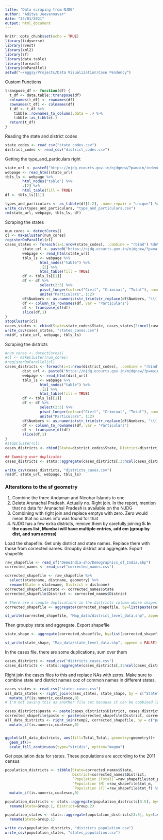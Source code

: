 ```yaml
---
title: "Data scraping from NJDG"
author: "Aditya Jeevannavar"
date: "24/01/2021"
output: html_document
---
```


```r
knitr::opts_chunk$set(echo = TRUE)
library(tidyverse)
library(rvest)
library(xml2)
library(sf)
library(data.table)
library(foreach)
library(doParallel)
setwd("~/eggsy/Projects/Data Visualization/Case Pendency")
```

Custom Functions
```r
transpose_df <- function(df) {
  t_df <- data.table::transpose(df)
  colnames(t_df) <- rownames(df)
  rownames(t_df) <- colnames(df)
  t_df <- t_df %>%
    tibble::rownames_to_column(.data = .) %>%
    tibble::as_tibble(.)
  return(t_df)
}
```

Reading the state and district codes
```r
state_codes <- read_csv("state_codes.csv")
district_codes <- read_csv("district_codes.csv")
```

Getting the type_and_particulars right
```r
state_url <- paste0("https://njdg.ecourts.gov.in/njdgnew/?p=main/index&state_code=", state_codes$Code[10])
webpage <- read_html(state_url)
tbls_ls <- webpage %>%
        html_nodes("table") %>%
        .[2] %>%
        html_table(fill = TRUE)
df <- tbls_ls[[1]]

types_and_particulars <- as_tibble(df[1:2], .name_repair = "unique") %>% rename("Type" = "...1")
write_csv(types_and_particulars, "type_and_particulars.csv")
rm(state_url, webpage, tbls_ls, df)
```

Scraping the states
```r
num_cores <- detectCores()
cl <- makeCluster(num_cores)
registerDoParallel(cl)
cases_states <- foreach(i=1:nrow(state_codes), .combine = "rbind") %do% {
        state_url <- paste0("https://njdg.ecourts.gov.in/njdgnew/?p=main/index&state_code=", state_codes$Code[i])
        webpage <- read_html(state_url)
        tbls_ls <- webpage %>%
                html_nodes("table") %>%
                .[2] %>%
                html_table(fill = TRUE)
        df <- tbls_ls[[1]]
        df <- df %>%
                select(2:5) %>%
                pivot_longer(cols=c("Civil", "Criminal", "Total"), names_to="Type", values_to="Numbers") %>%
                unite("Particulars", 1:2)
        df$Numbers <- as.numeric(str_trim(str_replace(df$Numbers, "\\(.*\\%\\)", "")))
        df <- column_to_rownames(df, var = "Particulars")
        df <- transpose_df(df)
        slice(df,1)
}
stopCluster(cl)
cases_states <- cbind(State=state_codes$State, cases_states[2:ncol(cases_states)])
write_csv(cases_states, "states_cases.csv")
rm(df, state_url, webpage, tbls_ls)
```

Scraping the districts
```r
#num_cores <- detectCores()
#cl <- makeCluster(num_cores)
#registerDoParallel(cl)
cases_districts <- foreach(i=1:nrow(district_codes), .combine = "rbind") %do% {
        dist_url <- paste0("https://njdg.ecourts.gov.in/njdgnew/?p=main/index&state_code=", district_codes$state_code[i], "&dist_code=", district_codes$district_code[i], "&est_code=undefined")
        webpage <- read_html(dist_url)
        tbls_ls <- webpage %>%
                html_nodes("table") %>%
                .[2] %>%
                html_table(fill = TRUE)
        df <- tbls_ls[[1]]
        df <- df %>%
                select(2:5) %>%
                pivot_longer(cols=c("Civil", "Criminal", "Total"), names_to="Type", values_to="Numbers") %>%
                unite("Particulars", 1:2)
        df$Numbers <- as.numeric(str_trim(str_replace(df$Numbers, "\\(.*\\%\\)", "")))
        df <- column_to_rownames(df, var = "Particulars")
        df <- transpose_df(df)
        slice(df,1)
}
#stopCluster(cl)
cases_districts <- cbind(State=district_codes$State, District=district_codes$District, cases_districts[2:ncol(cases_districts)])

## Summing over duplicates
cases_districts <- stats::aggregate(cases_districts[,3:ncol(cases_districts)], by=list(cases_districts$State, cases_districts$District), FUN=sum) %>% rename(State = Group.1, District = Group.2)

write_csv(cases_districts, "districts_cases.csv")
rm(df, state_url, webpage, tbls_ls)
```


### Alterations to the sf geometry
1. Combine the three Andaman and Nicobar Islands to one.
2. Delete Arunachal Pradesh. Actually no. Right join.
In the report, mention that no data for Arunachal Pradesh is available on the NJDG
3. Combining with right join and replace emptys with zero. Zero would mean that no cases info was found for that
4. NJDG has a few extra districts, remove them by carefully joining
**5. In the cases list, Mumbai will have multiple entries, add em (group by dist, and sum across)**



Load the shapefile. 
Get only district and state names. 
Replace them with those from corrected names.
Groupby district and aggregate.
Export shapefile
```r
raw_shapefile <- read_sf("DemoIndia-shp/Demographics_of_India.shp")
corrected_names <- read_csv("corrected_names.csv")

corrected_shapefile <- raw_shapefile %>% 
  select(statename, distname, geometry) %>%
  rename(State = statename, District = distname)
corrected_shapefile$State <- corrected_names$State
corrected_shapefile$District <- corrected_names$District

# There are a couple duplications in the districts column whose shapes are being combined here. Paste is being used because some district names are common to multiple states
corrected_shapefile <- aggregate(corrected_shapefile, by=list(paste(corrected_shapefile$District, corrected_shapefile$State)), FUN = unique, areaWeighted=TRUE) %>% select(!Group.1)

st_write(corrected_shapefile, "Map_data/district_level_data.shp", append = FALSE)
```

Then groupby state and aggregate.
Export shapefile
```r
state_shape <- aggregate(corrected_shapefile, by=list(corrected_shapefile$State), FUN = unique, areaWeighted=TRUE) %>% select(State)

st_write(state_shape, "Map_data/state_level_data.shp", append = FALSE)
```

In the cases file, there are some duplications, sum over them
```r
cases_districts <- read_csv("districts_cases.csv")
cases_districts <- stats::aggregate(cases_districts[,3:ncol(cases_districts)], by=list(cases_districts$State, cases_districts$District), FUN=sum) %>% rename(State = Group.1, District = Group.2)
```

Right join the cases files to this and replace NAs with zeros. Make sure to combine state and district names coz of common names in different states.
```r
cases_states <- read_csv("states_cases.csv")
all_data_states <- right_join(cases_states, state_shape, by = c("State")) %>%
  mutate_if(is.numeric,coalesce,0)
# I'm not saving this as another file set because it can be combined later when needed. I've just joined it here to see how it would be

cases_districts$paste <- paste(cases_districts$District, cases_districts$State)
corrected_shapefile$paste <- paste(corrected_shapefile$District, corrected_shapefile$State)
all_data_districts <- right_join(temp2, corrected_shapefile, by = c("paste", "State", "District")) %>%
  mutate_if(is.numeric,coalesce,0)


ggplot(all_data_districts, aes(fill=Total_Total, geometry=geometry))+
  geom_sf()+
  scale_fill_continuous(type="viridis", option="magma")
```

Get population data for states.
These populations are according to the 2011 census
```r
population_districts <- tibble(State=corrected_names$State,
                               District=corrected_names$District, 
                               `Population (Total)`=raw_shapefile$tot_p, 
                               `Population (M)`=raw_shapefile$tot_m, 
                               `Population (F)`=raw_shapefile$tot_f) %>%
  mutate_if(is.numeric,coalesce,0)

population_districts <- stats::aggregate(population_districts[3:5], by=list(population_districts$State, population_districts$District), FUN=sum) %>%
  rename(State=Group.1, District=Group.2)

population_states <- stats::aggregate(population_districts[3:5], by=list(population_districts$State), FUN=sum) %>%
  rename(State=Group.1)

write_csv(population_districts, "districts_population.csv")
write_csv(population_states, "states_population.csv")
```
